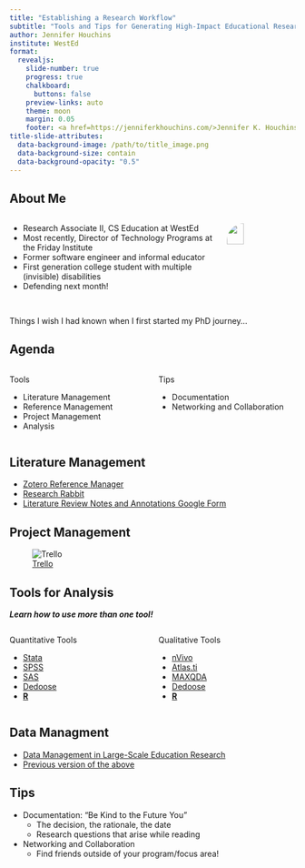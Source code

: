 ```yaml
---
title: "Establishing a Research Workflow"
subtitle: "Tools and Tips for Generating High-Impact Educational Research"
author: Jennifer Houchins
institute: WestEd
format:
  revealjs: 
    slide-number: true
    progress: true
    chalkboard: 
      buttons: false
    preview-links: auto
    theme: moon
    margin: 0.05
    footer: <a href=https://jenniferkhouchins.com/>Jennifer K. Houchins
title-slide-attributes:
  data-background-image: /path/to/title_image.png
  data-background-size: contain
  data-background-opacity: "0.5"
---
```


## About Me
:::{.columns}
:::{.column width="75%"}

- Research Associate II, CS Education at WestEd
- Most recently, Director of Technology Programs at the Friday Institute
- Former software engineer and informal educator
- First generation college student with multiple (invisible) disabilities
- Defending next month!

:::
:::{.column width="25%"}

![](img/Jenn_April2023.jpg){.absolute top=150 height="50%" style="border-radius: 230px;"}
:::

:::


## {.center}

::: {.r-fit-text}
Things I wish I had known when I first started my PhD journey...
:::

## Agenda

:::{.columns}

:::{.column width=50%}
Tools

- Literature Management
- Reference Management
- Project Management
- Analysis

:::
:::{.column width=50%}
Tips

- Documentation
- Networking and Collaboration


:::
:::

## Literature Management

- [Zotero Reference Manager](https://www.zotero.org/)
- [Research Rabbit](https://researchrabbitapp.com/)
- [Literature Review Notes and Annotations Google Form](https://docs.google.com/forms/d/e/1FAIpQLSeONOMWMAsHdj7yhXSzWWz_0V0lCHafszZsAwhYn-F4CD1pJg/viewform)


## Project Management

![[Trello](https://trello.com/)](img/trello.png)

## Tools for Analysis

_**Learn how to use more than one tool!**_

:::{.columns}
:::{.column width=50%}
Quantitative Tools

- [Stata](https://www.stata.com/)
- [SPSS](https://www.ibm.com/products/spss-statistics/pricing)
- [SAS](https://www.sas.com/en_us/software/stat.html)
- [Dedoose](https://www.dedoose.com/)
- [**R**](https://www.r-project.org/)
:::
:::{.column width=50%}
Qualitative Tools

- [nVivo](https://lumivero.com/products/nvivo/#:~:text=What%20is%20NVivo%3F,from%20their%20qualitative%20data%20faster.)
- [Atlas.ti](https://atlasti.com/student-licenses)
- [MAXQDA](https://www.maxqda.com/)
- [Dedoose](https://www.dedoose.com/)
- [**R**](https://www.r-project.org/)
:::
:::

## Data Managment

- [Data Management in Large-Scale Education Research](https://datamgmtinedresearch.com/index.html)
- [Previous version of the above](https://cghlewis.github.io/mpsi-data-training/)

## Tips

- Documentation: "Be Kind to the Future You"
  - The decision, the rationale, the date
  - Research questions that arise while reading
- Networking and Collaboration
  - Find friends outside of your program/focus area!




